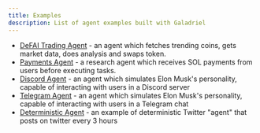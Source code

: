 ```yaml
---
title: Examples
description: List of agent examples built with Galadriel
---
```


- [DeFAI Trading Agent](https://github.com/galadriel-ai/galadriel/tree/main/examples/trading) - an agent which fetches trending coins, gets market data, does analysis and swaps token.
- [Payments Agent](https://github.com/galadriel-ai/galadriel/tree/main/examples/trading) - a research agent which receives SOL payments from users before executing tasks.
- [Discord Agent](https://github.com/galadriel-ai/galadriel/tree/main/examples/trading) - an agent which simulates Elon Musk's personality, capable of interacting with users in a Discord server
- [Telegram Agent](https://github.com/galadriel-ai/galadriel/tree/main/examples/trading) - an agent which simulates Elon Musk's personality, capable of interacting with users in a Telegram chat
- [Deterministic Agent](https://github.com/galadriel-ai/galadriel/tree/main/examples/trading) - an example of deterministic Twitter "agent" that posts on twitter every 3 hours